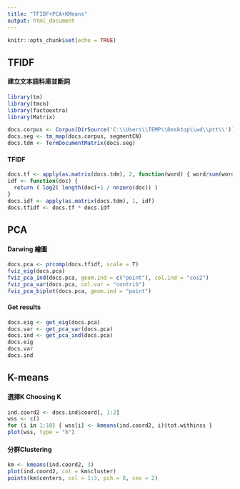 ```yaml
---
title: "TFIDF+PCA+KMeans"
output: html_document
---
```


```r
knitr::opts_chunk$set(echo = TRUE)
```

## TFIDF

#### 建立文本語料庫並斷詞

```r
library(tm)
library(tmcn)
library(factoextra)
library(Matrix)

docs.corpus <- Corpus(DirSource('C:\\Users\\TEMP\\Desktop\\wd\\ptt\\'))
docs.seg <- tm_map(docs.corpus, segmentCN)
docs.tdm <- TermDocumentMatrix(docs.seg)
```

#### TFIDF

```r
docs.tf <- apply(as.matrix(docs.tdm), 2, function(word) { word/sum(word) })
idf <- function(doc) {
  return ( log2( length(doc)+1 / nnzero(doc)) )
}
docs.idf <- apply(as.matrix(docs.tdm), 1, idf)
docs.tfidf <- docs.tf * docs.idf
```

## PCA

#### Darwing 繪圖

```r
docs.pca <- prcomp(docs.tfidf, scale = T)
fviz_eig(docs.pca)
fviz_pca_ind(docs.pca, geom.ind = c("point"), col.ind = "cos2")
fviz_pca_var(docs.pca, col.var = "contrib")
fviz_pca_biplot(docs.pca, geom.ind = "point")
```

#### Get results

```r
docs.eig <- get_eig(docs.pca)
docs.var <- get_pca_var(docs.pca)
docs.ind <- get_pca_ind(docs.pca)
docs.eig
docs.var
docs.ind
```

## K-means

#### 選擇K Choosing K

```r
ind.coord2 <- docs.ind$coord[, 1:2]
wss <- c()
for (i in 1:10) { wss[i] <- kmeans(ind.coord2, i)$tot.withinss }
plot(wss, type = "b")
```

#### 分群Clustering

```r
km <- kmeans(ind.coord2, 3)
plot(ind.coord2, col = km$cluster)
points(km$centers, col = 1:3, pch = 8, cex = 2)

```